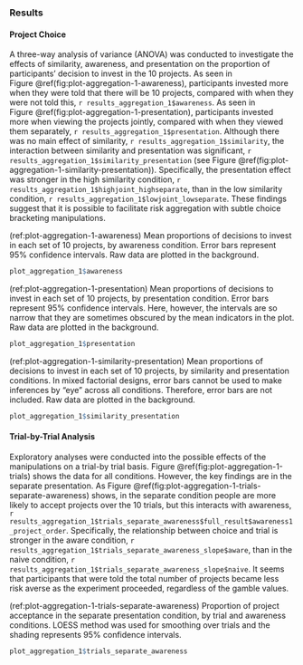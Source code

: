 ### Results {#results-aggregation-1}

#### Project Choice

A three-way analysis of variance (ANOVA) was conducted to investigate the
effects of similarity, awareness, and presentation on the proportion of
participants' decision to invest in the 10 projects. As seen in
Figure \@ref(fig:plot-aggregation-1-awareness), participants invested more when
they were told that there will be 10 projects, compared with when they were not
told this, `r results_aggregation_1$awareness`. As seen in
Figure \@ref(fig:plot-aggregation-1-presentation), participants invested more
when viewing the projects jointly, compared with when they viewed them separately,
`r results_aggregation_1$presentation`. Although there was no main effect of
similarity, `r results_aggregation_1$similarity`, the interaction between
similarity and presentation was significant,
`r results_aggregation_1$similarity_presentation` (see
Figure \@ref(fig:plot-aggregation-1-similarity-presentation)). Specifically, the
presentation effect was stronger in the high similarity condition,
`r results_aggregation_1$highjoint_highseparate`, than in the low similarity
condition, `r results_aggregation_1$lowjoint_lowseparate`. These findings
suggest that it is possible to facilitate risk aggregation with subtle choice
bracketing manipulations.

(ref:plot-aggregation-1-awareness) Mean proportions of decisions to invest in each set of 10 projects, by awareness condition. Error bars represent 95% confidence intervals. Raw data are plotted in the background.

```r
plot_aggregation_1$awareness
```

(ref:plot-aggregation-1-presentation) Mean proportions of decisions to invest in each set of 10 projects, by presentation condition. Error bars represent 95% confidence intervals. Here, however, the intervals are so narrow that they are sometimes obscured by the mean indicators in the plot. Raw data are plotted in the background.

```r
plot_aggregation_1$presentation
```

(ref:plot-aggregation-1-similarity-presentation) Mean proportions of decisions to invest in each set of 10 projects, by similarity and presentation conditions. In mixed factorial designs, error bars cannot be used to make inferences by "eye" across all conditions. Therefore, error bars are not included. Raw data are plotted in the background.

```r
plot_aggregation_1$similarity_presentation
```

#### Trial-by-Trial Analysis

Exploratory analyses were conducted into the possible effects of the
manipulations on a trial-by trial basis.
Figure \@ref(fig:plot-aggregation-1-trials) shows the data for all conditions.
However, the key findings are in the separate presentation. As
Figure \@ref(fig:plot-aggregation-1-trials-separate-awareness) shows, in the
separate condition people are more likely to accept projects over the 10 trials,
but this interacts with awareness,
`r results_aggregation_1$trials_separate_awareness$full_result$awareness1_project_order`.
Specifically, the relationship between choice and trial is stronger in the aware
condition,
`r results_aggregation_1$trials_separate_awareness_slope$aware`, than in the
naive condition,
`r results_aggregation_1$trials_separate_awareness_slope$naive`. It seems that
participants that were told the total number of projects became less risk averse
as the experiment proceeded, regardless of the gamble values.

(ref:plot-aggregation-1-trials-separate-awareness) Proportion of project acceptance in the separate presentation condition, by trial and awareness conditions. LOESS method was used for smoothing over trials and the shading represents 95% confidence intervals.

```r
plot_aggregation_1$trials_separate_awareness
```
